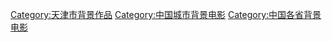 [[Category:天津市背景作品|Category:天津市背景作品]]
[[Category:中国城市背景电影|Category:中国城市背景电影]]
[[Category:中国各省背景电影|Category:中国各省背景电影]]